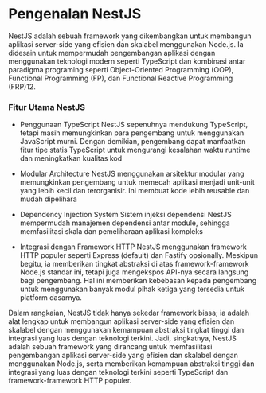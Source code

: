 # Pengenalan NestJS

NestJS adalah sebuah framework yang dikembangkan untuk membangun aplikasi server-side yang efisien dan skalabel menggunakan Node.js. Ia didesain untuk mempermudah pengembangan aplikasi dengan menggunakan teknologi modern seperti TypeScript dan kombinasi antar paradigma programing seperti Object-Oriented Programming (OOP), Functional Programming (FP), dan Functional Reactive Programming (FRP)12.

### Fitur Utama NestJS
- Penggunaan TypeScript
NestJS sepenuhnya mendukung TypeScript, tetapi masih memungkinkan para pengembang untuk menggunakan JavaScript murni. Dengan demikian, pengembang dapat manfaatkan fitur tipe statis TypeScript untuk mengurangi kesalahan waktu runtime dan meningkatkan kualitas kod

- Modular Architecture
NestJS menggunakan arsitektur modular yang memungkinkan pengembang untuk memecah aplikasi menjadi unit-unit yang lebih kecil dan terorganisir. Ini membuat kode lebih reusable dan mudah dipelihara

- Dependency Injection System
Sistem injeksi dependensi NestJS mempermudah manajemen dependensi antar module, sehingga memfasilitasi skala dan pemeliharaan aplikasi kompleks

- Integrasi dengan Framework HTTP
NestJS menggunakan framework HTTP populer seperti Express (default) dan Fastify opsionally. Meskipun begitu, ia memberikan tingkat abstraksi di atas framework-framework Node.js standar ini, tetapi juga mengekspos API-nya secara langsung bagi pengembang. Hal ini memberikan kebebasan kepada pengembang untuk menggunakan banyak modul pihak ketiga yang tersedia untuk platform dasarnya.


Dalam rangkaian, NestJS tidak hanya sekedar framework biasa; ia adalah alat lengkap untuk membangun aplikasi server-side yang efisien dan skalabel dengan menggunakan kemampuan abstraksi tingkat tinggi dan integrasi yang luas dengan teknologi terkini. Jadi, singkatnya, NestJS adalah sebuah framework yang dirancang untuk memfasilitasi pengembangan aplikasi server-side yang efisien dan skalabel dengan menggunakan Node.js, serta memberikan kemampuan abstraksi tinggi dan integrasi yang luas dengan teknologi terkini seperti TypeScript dan framework-framework HTTP populer.